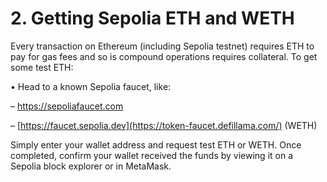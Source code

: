 # 2. Getting Sepolia ETH and WETH

Every transaction on Ethereum (including Sepolia testnet) requires ETH to pay for gas fees and so is compound operations requires collateral. To get some test ETH:

• Head to a known Sepolia faucet, like:

– https://sepoliafaucet.com

– [https://faucet.sepolia.dev](https://token-faucet.defillama.com/) (WETH)

Simply enter your wallet address and request test ETH or WETH. Once completed, confirm your wallet received the funds by viewing it on a Sepolia block explorer or in MetaMask.
